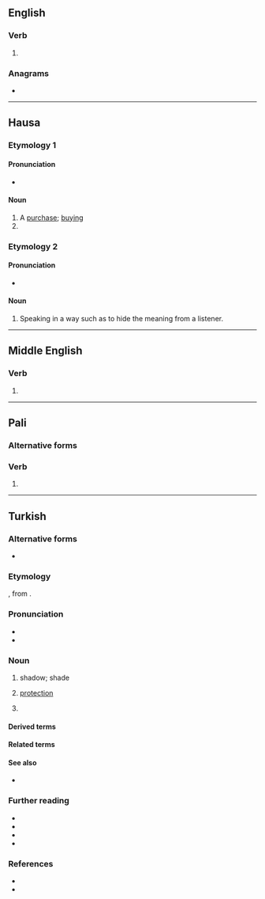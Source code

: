 {{also|Saye}}
==English==

===Verb===
{{head|en|verb}}

# {{obsolete spelling of|en|say}}

===Anagrams===
* {{anagrams|en|a=aesy|Ayes|Seay|ayes|easy|eyas|yaes|yeas}}

----

==Hausa==

===Etymology 1===

====Pronunciation====
* {{ha-IPA|sàyē}}

====Noun====
{{ha-noun|m|sàyē|sàyē-sàyē}}

# A [[purchase]]; [[buying]]
# {{verbal noun of|ha|saya}}

===Etymology 2===

====Pronunciation====
* {{ha-IPA|sā̀yē}}

====Noun====
{{ha-noun|m|sā̀yē}}

# Speaking in a way such as to hide the meaning from a listener.

----

==Middle English==

===Verb===
{{head|enm|verb}}

# {{alt form|enm|assayen}}

----

==Pali==

===Alternative forms===
{{pi-alt}}

===Verb===
{{head|pi|verb form}}

# {{inflection of|pi|seti||3|s|opt|act|t=to sleep}}

----

==Turkish==

===Alternative forms===
* {{alt|tr|sâye}}

===Etymology===
{{inh+|tr|ota|سایه|tr=saye}}, from {{der|tr|fa|سایه|tr=sâye|t=shadow, shade}}.

===Pronunciation===
* {{IPA|tr|/saːˈje/}}
* {{hyph|tr|sa|ye}}

===Noun===
{{tr-noun|yi|ler}}

# {{lb|tr|archaic}} shadow; shade
#: {{synonyms|tr|gölge}}
# {{lb|tr|archaic|figuratively}} [[protection]]
# {{lb|tr|in possessive with locative}} {{lb|tr|with our without possessive pronoun}} {{ng|Thanks to, credit goes to ... for this.}}
#: {{uxi|tr|benim '''sayemde'''|'''thanks to me'''}}
#: {{uxi|tr|'''sayemde'''|well, '''thanks to me'''}}
#: {{uxi|tr|onların '''sayesinde'''|'''thanks to them'''}}
#: {{uxi|tr|'''sayelerinde'''|'''thanks to them'''|q=rare}}
#: {{ux|tr|Bizim '''sayemizde''' adam oldun!|You became a somebody '''thanks to us'''!}}
#: {{ux|tr|'''Sayende''' kapıda kaldık.|'''Thanks to you''', we got locked out of the house.|footer=sometimes ironic}}

====Derived terms====
{{der4|tr
|sayede
|saye ocağı
|saye salmak
|sayesinde}}

====Related terms====
{{rel4|tr
|sayeban
|sayebar
|sayedar
|sayvan}}

====See also====
* {{l|tr|yüz}}

===Further reading===
* {{R:TDK|lang=tr}}
* {{R:tr:Nişanyan}}
* {{R:lugatim}}
* {{R:tr:OTK|vol=5|page=4018}}

===References===
* {{R:ota:Redhouse|سایه|page=1033}}
* {{R:tr:NewRedhouse|page=989}}